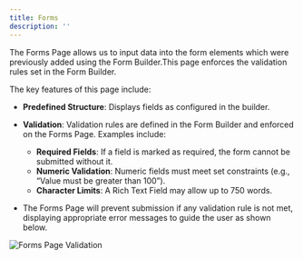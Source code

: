 ```yaml
---
title: Forms
description: ''
---
```


The Forms Page allows us to input data into the form elements which were previously added using the Form Builder.This page enforces the validation rules set in the Form Builder.

The key features of this page include:

- **Predefined Structure**: Displays fields as configured in the builder.
- **Validation**: Validation rules are defined in the Form Builder and enforced on the Forms Page. Examples include:
    - **Required Fields**: If a field is marked as required, the form cannot be submitted without it.
    - **Numeric Validation**: Numeric fields must meet set constraints (e.g., “Value must be greater than 100”).
    - **Character Limits**: A Rich Text Field may allow up to 750 words.
    
- The Forms Page will prevent submission if any validation rule is not met, displaying appropriate error messages to guide the user as shown below.

![Forms Page Validation](/images/guides/forms-page-val.png)


